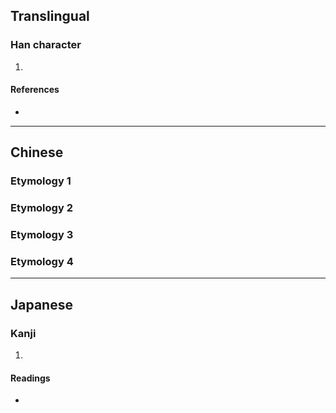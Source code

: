 {{character info/new}}
==Translingual==

===Han character===
{{Han char|rn=40|rad=宀|as=07|sn=10|four=|canj=JRD|ids=⿱宀呆}}

# {{defn|Han|sort=宀07}}

====References====
* {{Han ref|kx=0286.110|dkj=07164|dj=0565.080|hdz=20933.010|uh=5BB2|ud=23474}}

----

==Chinese==

===Etymology 1===
{{zh-see|實|v}}

===Etymology 2===
{{zh-see|寶|v}}

===Etymology 3===
{{zh-see|𡧖|v}}

===Etymology 4===
{{zh-see|賲|v}}

----

==Japanese==

===Kanji===
{{ja-kanji|grade=|rs=宀07}}

# {{defn|lang=ja|sort=宀07}}

====Readings====
* {{ja-readings|on=[[ほう]] (hō)|kun=[[しまいこむ]] (shimaikomu)}}